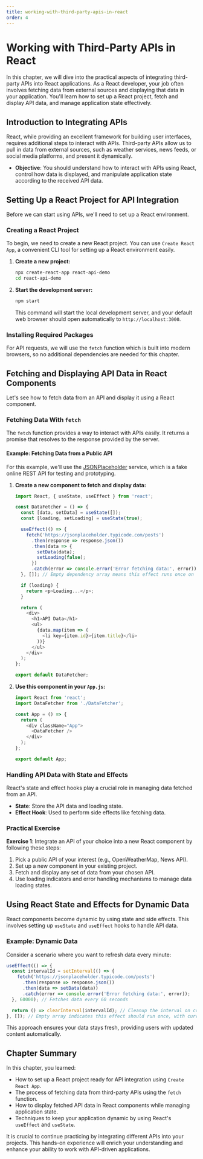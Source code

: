 ```yaml
---
title: working-with-third-party-apis-in-react
order: 4
---
```


# Working with Third-Party APIs in React

In this chapter, we will dive into the practical aspects of integrating third-party APIs into React applications. As a React developer, your job often involves fetching data from external sources and displaying that data in your application. You'll learn how to set up a React project, fetch and display API data, and manage application state effectively.

## Introduction to Integrating APIs

React, while providing an excellent framework for building user interfaces, requires additional steps to interact with APIs. Third-party APIs allow us to pull in data from external sources, such as weather services, news feeds, or social media platforms, and present it dynamically.

- **Objective**: You should understand how to interact with APIs using React, control how data is displayed, and manipulate application state according to the received API data.

## Setting Up a React Project for API Integration

Before we can start using APIs, we'll need to set up a React environment.

### Creating a React Project

To begin, we need to create a new React project. You can use `Create React App`, a convenient CLI tool for setting up a React environment easily.

1. **Create a new project:**

   ```bash
   npx create-react-app react-api-demo
   cd react-api-demo
   ```

2. **Start the development server:**

   ```bash
   npm start
   ```

   This command will start the local development server, and your default web browser should open automatically to `http://localhost:3000`.

### Installing Required Packages

For API requests, we will use the `fetch` function which is built into modern browsers, so no additional dependencies are needed for this chapter.

## Fetching and Displaying API Data in React Components

Let's see how to fetch data from an API and display it using a React component.

### Fetching Data With `fetch`

The `fetch` function provides a way to interact with APIs easily. It returns a promise that resolves to the response provided by the server.

#### Example: Fetching Data from a Public API

For this example, we'll use the [JSONPlaceholder](https://jsonplaceholder.typicode.com/) service, which is a fake online REST API for testing and prototyping.

1. **Create a new component to fetch and display data:**

    ```javascript
    import React, { useState, useEffect } from 'react';

    const DataFetcher = () => {
      const [data, setData] = useState([]);
      const [loading, setLoading] = useState(true);

      useEffect(() => {
        fetch('https://jsonplaceholder.typicode.com/posts')
          .then(response => response.json())
          .then(data => {
            setData(data);
            setLoading(false);
          })
          .catch(error => console.error('Error fetching data:', error));
      }, []); // Empty dependency array means this effect runs once on component mount

      if (loading) {
        return <p>Loading...</p>;
      }

      return (
        <div>
          <h1>API Data</h1>
          <ul>
            {data.map(item => (
              <li key={item.id}>{item.title}</li>
            ))}
          </ul>
        </div>
      );
    };

    export default DataFetcher;
    ```

2. **Use this component in your `App.js`:**

    ```javascript
    import React from 'react';
    import DataFetcher from './DataFetcher';

    const App = () => {
      return (
        <div className="App">
          <DataFetcher />
        </div>
      );
    };

    export default App;
    ```

### Handling API Data with State and Effects

React's state and effect hooks play a crucial role in managing data fetched from an API.

- **State**: Store the API data and loading state.
- **Effect Hook**: Used to perform side effects like fetching data.

### Practical Exercise

**Exercise 1**: Integrate an API of your choice into a new React component by following these steps:

1. Pick a public API of your interest (e.g., OpenWeatherMap, News API).
2. Set up a new component in your existing project.
3. Fetch and display any set of data from your chosen API.
4. Use loading indicators and error handling mechanisms to manage data loading states.

## Using React State and Effects for Dynamic Data

React components become dynamic by using state and side effects. This involves setting up `useState` and `useEffect` hooks to handle API data.

### Example: Dynamic Data

Consider a scenario where you want to refresh data every minute:

```javascript
useEffect(() => {
  const intervalId = setInterval(() => {
    fetch('https://jsonplaceholder.typicode.com/posts')
      .then(response => response.json())
      .then(data => setData(data))
      .catch(error => console.error('Error fetching data:', error));
  }, 60000); // Fetches data every 60 seconds

  return () => clearInterval(intervalId); // Cleanup the interval on component unmount
}, []); // Empty array indicates this effect should run once, with current setup
```

This approach ensures your data stays fresh, providing users with updated content automatically.

## Chapter Summary

In this chapter, you learned:

- How to set up a React project ready for API integration using `Create React App`.
- The process of fetching data from third-party APIs using the `fetch` function.
- How to display fetched API data in React components while managing application state.
- Techniques to keep your application dynamic by using React's `useEffect` and `useState`.

It is crucial to continue practicing by integrating different APIs into your projects. This hands-on experience will enrich your understanding and enhance your ability to work with API-driven applications.
